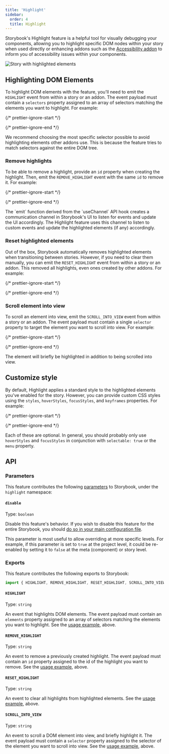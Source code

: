 ```yaml
---
title: 'Highlight'
sidebar:
  order: 4
  title: Highlight
---
```


Storybook's Highlight feature is a helpful tool for visually debugging your components, allowing you to highlight specific DOM nodes within your story when used directly or enhancing addons such as the [Accessibility addon](https://storybook.js.org/addons/@storybook/addon-a11y/) to inform you of accessibility issues within your components.

![Story with highlighted elements](../_assets/essentials/highlight.png)

## Highlighting DOM Elements

To highlight DOM elements with the feature, you'll need to emit the `HIGHLIGHT` event from within a story or an addon. The event payload must contain a `selectors` property assigned to an array of selectors matching the elements you want to highlight. For example:

{/* prettier-ignore-start */}

<CodeSnippets path="component-story-highlight-addon.md" />

{/* prettier-ignore-end */}

<Callout variant="info" icon="💡">
  We recommend choosing the most specific selector possible to avoid highlighting elements other addons use. This is because the feature tries to match selectors against the entire DOM tree.
</Callout>

### Remove highlights

To be able to remove a highlight, provide an `id` property when creating the highlight. Then, emit the `REMOVE_HIGHLIGHT` event with the same `id` to remove it. For example:

{/* prettier-ignore-start */}

<CodeSnippets path="addon-highlight-remove.md" />

{/* prettier-ignore-end */}

<Callout variant="info">
  The `emit` function derived from the `useChannel` API hook creates a communication channel in Storybook's UI to listen for events and update the UI accordingly. The Highlight feature uses this channel to listen to custom events and update the highlighted elements (if any) accordingly.
</Callout>

### Reset highlighted elements

Out of the box, Storybook automatically removes highlighted elements when transitioning between stories. However, if you need to clear them manually, you can emit the `RESET_HIGHLIGHT` event from within a story or an addon. This removed all highlights, even ones created by other addons. For example:

{/* prettier-ignore-start */}

<CodeSnippets path="addon-highlight-reset.md" />

{/* prettier-ignore-end */}

### Scroll element into view

To scroll an element into view, emit the `SCROLL_INTO_VIEW` event from within a story or an addon. The event payload must contain a single `selector` property to target the element you want to scroll into view. For example:

{/* prettier-ignore-start */}

<CodeSnippets path="addon-highlight-scroll-into-view.md" />

{/* prettier-ignore-end */}

The element will briefly be highlighted in addition to being scrolled into view.

## Customize style

By default, Highlight applies a standard style to the highlighted elements you've enabled for the story. However, you can provide custom CSS styles using the `styles`, `hoverStyles`, `focusStyles`, and `keyframes` properties. For example:

{/* prettier-ignore-start */}

<CodeSnippets path="highlight-addon-custom-style.md" />

{/* prettier-ignore-end */}

Each of these are optional. In general, you should probably only use `hoverStyles` and `focusStyles` in conjunction with `selectable: true` or the `menu` property.

## API

### Parameters

This feature contributes the following [parameters](../writing-stories/parameters.mdx) to Storybook, under the `highlight` namespace:

#### `disable`

Type: `boolean`

Disable this feature's behavior. If you wish to disable this feature for the entire Storybook, you should [do so in your main configuration file](./index.mdx#disabling-features).

This parameter is most useful to allow overriding at more specific levels. For example, if this parameter is set to `true` at the project level, it could be re-enabled by setting it to `false` at the meta (component) or story level.

### Exports

This feature contributes the following exports to Storybook:

```js
import { HIGHLIGHT, REMOVE_HIGHLIGHT, RESET_HIGHLIGHT, SCROLL_INTO_VIEW } from 'storybook/highlight';
```

#### `HIGHLIGHT`

Type: `string`

An event that highlights DOM elements. The event payload must contain an `elements` property assigned to an array of selectors matching the elements you want to highlight. See the [usage example](#highlighting-dom-elements), above.

#### `REMOVE_HIGHLIGHT`

Type: `string`

An event to remove a previously created highlight. The event payload must contain an `id` property assigned to the id of the highlight you want to remove. See the [usage example](#remove-highlights), above.

#### `RESET_HIGHLIGHT`

Type: `string`

An event to clear all highlights from highlighted elements. See the [usage example](#reset-highlighted-elements), above.

#### `SCROLL_INTO_VIEW`

Type: `string`

An event to scroll a DOM element into view, and briefly highlight it. The event payload must contain a `selector` property assigned to the selector of the element you want to scroll into view. See the [usage example](#scroll-into-view), above.
